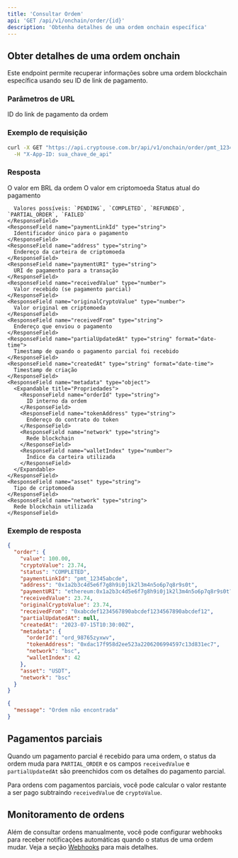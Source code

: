 ```yaml
---
title: 'Consultar Ordem'
api: 'GET /api/v1/onchain/order/{id}'
description: 'Obtenha detalhes de uma ordem onchain específica'
---
```


## Obter detalhes de uma ordem onchain

Este endpoint permite recuperar informações sobre uma ordem blockchain específica usando seu ID de link de pagamento.

### Parâmetros de URL

<ParamField path="id" type="string" required>
  ID do link de pagamento da ordem
</ParamField>

### Exemplo de requisição

```bash
curl -X GET "https://api.cryptouse.com.br/api/v1/onchain/order/pmt_12345abcde" \
  -H "X-App-ID: sua_chave_de_api"
```

### Resposta

<ResponseField name="order" type="object">
  <Expandable title="Propriedades">
    <ResponseField name="value" type="number">
      O valor em BRL da ordem
    </ResponseField>
    <ResponseField name="cryptoValue" type="number">
      O valor em criptomoeda
    </ResponseField>
    <ResponseField name="status" type="string">
      Status atual do pagamento
      
      Valores possíveis: `PENDING`, `COMPLETED`, `REFUNDED`, `PARTIAL_ORDER`, `FAILED`
    </ResponseField>
    <ResponseField name="paymentLinkId" type="string">
      Identificador único para o pagamento
    </ResponseField>
    <ResponseField name="address" type="string">
      Endereço da carteira de criptomoeda
    </ResponseField>
    <ResponseField name="paymentURI" type="string">
      URI de pagamento para a transação
    </ResponseField>
    <ResponseField name="receivedValue" type="number">
      Valor recebido (se pagamento parcial)
    </ResponseField>
    <ResponseField name="originalCryptoValue" type="number">
      Valor original em criptomoeda
    </ResponseField>
    <ResponseField name="receivedFrom" type="string">
      Endereço que enviou o pagamento
    </ResponseField>
    <ResponseField name="partialUpdatedAt" type="string" format="date-time">
      Timestamp de quando o pagamento parcial foi recebido
    </ResponseField>
    <ResponseField name="createdAt" type="string" format="date-time">
      Timestamp de criação
    </ResponseField>
    <ResponseField name="metadata" type="object">
      <Expandable title="Propriedades">
        <ResponseField name="orderId" type="string">
          ID interno da ordem
        </ResponseField>
        <ResponseField name="tokenAddress" type="string">
          Endereço do contrato do token
        </ResponseField>
        <ResponseField name="network" type="string">
          Rede blockchain
        </ResponseField>
        <ResponseField name="walletIndex" type="number">
          Índice da carteira utilizada
        </ResponseField>
      </Expandable>
    </ResponseField>
    <ResponseField name="asset" type="string">
      Tipo de criptomoeda
    </ResponseField>
    <ResponseField name="network" type="string">
      Rede blockchain utilizada
    </ResponseField>
  </Expandable>
</ResponseField>

### Exemplo de resposta

<CodeGroup>

```json Sucesso (200)
{
  "order": {
    "value": 100.00,
    "cryptoValue": 23.74,
    "status": "COMPLETED",
    "paymentLinkId": "pmt_12345abcde",
    "address": "0x1a2b3c4d5e6f7g8h9i0j1k2l3m4n5o6p7q8r9s0t",
    "paymentURI": "ethereum:0x1a2b3c4d5e6f7g8h9i0j1k2l3m4n5o6p7q8r9s0t?value=23.74",
    "receivedValue": 23.74,
    "originalCryptoValue": 23.74,
    "receivedFrom": "0xabcdef1234567890abcdef1234567890abcdef12",
    "partialUpdatedAt": null,
    "createdAt": "2023-07-15T10:30:00Z",
    "metadata": {
      "orderId": "ord_98765zyxwv",
      "tokenAddress": "0xdac17f958d2ee523a2206206994597c13d831ec7",
      "network": "bsc",
      "walletIndex": 42
    },
    "asset": "USDT",
    "network": "bsc"
  }
}
```

```json Ordem não encontrada (400)
{
  "message": "Ordem não encontrada"
}
```

</CodeGroup>

## Pagamentos parciais

Quando um pagamento parcial é recebido para uma ordem, o status da ordem muda para `PARTIAL_ORDER` e os campos `receivedValue` e `partialUpdatedAt` são preenchidos com os detalhes do pagamento parcial.

Para ordens com pagamentos parciais, você pode calcular o valor restante a ser pago subtraindo `receivedValue` de `cryptoValue`.

## Monitoramento de ordens

Além de consultar ordens manualmente, você pode configurar webhooks para receber notificações automáticas quando o status de uma ordem mudar. Veja a seção [Webhooks](/essentials/webhooks) para mais detalhes. 